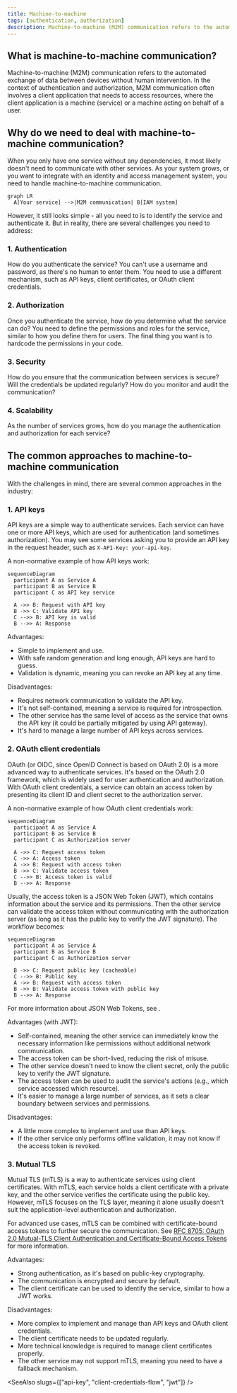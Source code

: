 ```yaml
---
title: Machine-to-machine
tags: [authentication, authorization]
description: Machine-to-machine (M2M) communication refers to the automated exchange of data between devices without human intervention. In the context of authentication and authorization, M2M communication often involves a client application that needs to access resources, where the client application is a machine (service) or a machine acting on behalf of a user.
---
```


## What is machine-to-machine communication?

Machine-to-machine (M2M) communication refers to the automated exchange of data between devices without human intervention. In the context of authentication and authorization, M2M communication often involves a client application that needs to access resources, where the client application is a machine (service) or a machine acting on behalf of a user.

## Why do we need to deal with machine-to-machine communication?

When you only have one service without any dependencies, it most likely doesn't need to communicate with other services. As your system grows, or you want to integrate with an identity and access management system, you need to handle machine-to-machine communication.

```mermaid
graph LR
  A[Your service] -->|M2M communication| B[IAM system]
```

However, it still looks simple - all you need to is to identify the service and authenticate it. But in reality, there are several challenges you need to address:

### 1. Authentication

How do you authenticate the service? You can't use a username and password, as there's no human to enter them. You need to use a different mechanism, such as API keys, client certificates, or OAuth client credentials.

### 2. Authorization

Once you authenticate the service, how do you determine what the service can do? You need to define the permissions and roles for the service, similar to how you define them for users. The final thing you want is to hardcode the permissions in your code.

### 3. Security

How do you ensure that the communication between services is secure? Will the credentials be updated regularly? How do you monitor and audit the communication?

### 4. Scalability

As the number of services grows, how do you manage the authentication and authorization for each service?

## The common approaches to machine-to-machine communication

With the challenges in mind, there are several common approaches in the industry:

### 1. API keys

<Ref slug="api-key">API keys</Ref> are a simple way to authenticate services. Each service can have one or more API keys, which are used for authentication (and sometimes authorization). You may see some services asking you to provide an API key in the request header, such as `X-API-Key: your-api-key`.

A non-normative example of how API keys work:

```mermaid
sequenceDiagram
  participant A as Service A
  participant B as Service B
  participant C as API key service

  A ->> B: Request with API key
  B ->> C: Validate API key
  C -->> B: API key is valid
  B -->> A: Response
```

Advantages:

- Simple to implement and use.
- With safe random generation and long enough, API keys are hard to guess.
- Validation is dynamic, meaning you can revoke an API key at any time.

Disadvantages:

- Requires network communication to validate the API key.
- It's not self-contained, meaning a service is required for introspection.
- The other service has the same level of access as the service that owns the API key (it could be partially mitigated by using API gateway).
- It's hard to manage a large number of API keys across services.

### 2. OAuth client credentials

OAuth (or OIDC, since OpenID Connect is based on OAuth 2.0) <Ref slug="client-credentials-flow" /> is a more advanced way to authenticate services. It's based on the OAuth 2.0 framework, which is widely used for user authentication and authorization. With OAuth client credentials, a service can obtain an access token by presenting its client ID and client secret to the authorization server.

A non-normative example of how OAuth client credentials work:

```mermaid
sequenceDiagram
  participant A as Service A
  participant B as Service B
  participant C as Authorization server

  A ->> C: Request access token
  C ->> A: Access token
  A ->> B: Request with access token
  B ->> C: Validate access token
  C -->> B: Access token is valid
  B -->> A: Response
```

Usually, the access token is a JSON Web Token (JWT), which contains information about the service and its permissions. Then the other service can validate the access token without communicating with the authorization server (as long as it has the public key to verify the JWT signature). The workflow becomes:

```mermaid
sequenceDiagram
  participant A as Service A
  participant B as Service B
  participant C as Authorization server

  B ->> C: Request public key (cacheable)
  C -->> B: Public key
  A ->> B: Request with access token
  B ->> B: Validate access token with public key
  B -->> A: Response
```

For more information about JSON Web Tokens, see <Ref slug="jwt" />.

Advantages (with JWT):

- Self-contained, meaning the other service can immediately know the necessary information like permissions without additional network communication.
- The access token can be short-lived, reducing the risk of misuse.
- The other service doesn't need to know the client secret, only the public key to verify the JWT signature.
- The access token can be used to audit the service's actions (e.g., which service accessed which resource).
- It's easier to manage a large number of services, as it sets a clear boundary between services and permissions.

Disadvantages:

- A little more complex to implement and use than API keys.
- If the other service only performs offline validation, it may not know if the access token is revoked.

### 3. Mutual TLS

Mutual TLS (mTLS) is a way to authenticate services using client certificates. With mTLS, each service holds a client certificate with a private key, and the other service verifies the certificate using the public key. However, mTLS focuses on the TLS layer, meaning it alone usually doesn't suit the application-level authentication and authorization.

For advanced use cases, mTLS can be combined with certificate-bound access tokens to further secure the communication. See [RFC 8705: OAuth 2.0 Mutual-TLS Client Authentication and Certificate-Bound Access Tokens](https://datatracker.ietf.org/doc/html/rfc8705) for more information.

Advantages:

- Strong authentication, as it's based on public-key cryptography.
- The communication is encrypted and secure by default.
- The client certificate can be used to identify the service, similar to how a JWT works.

Disadvantages:

- More complex to implement and manage than API keys and OAuth client credentials.
- The client certificate needs to be updated regularly.
- More technical knowledge is required to manage client certificates properly.
- The other service may not support mTLS, meaning you need to have a fallback mechanism.

<SeeAlso slugs={["api-key", "client-credentials-flow", "jwt"]} />
